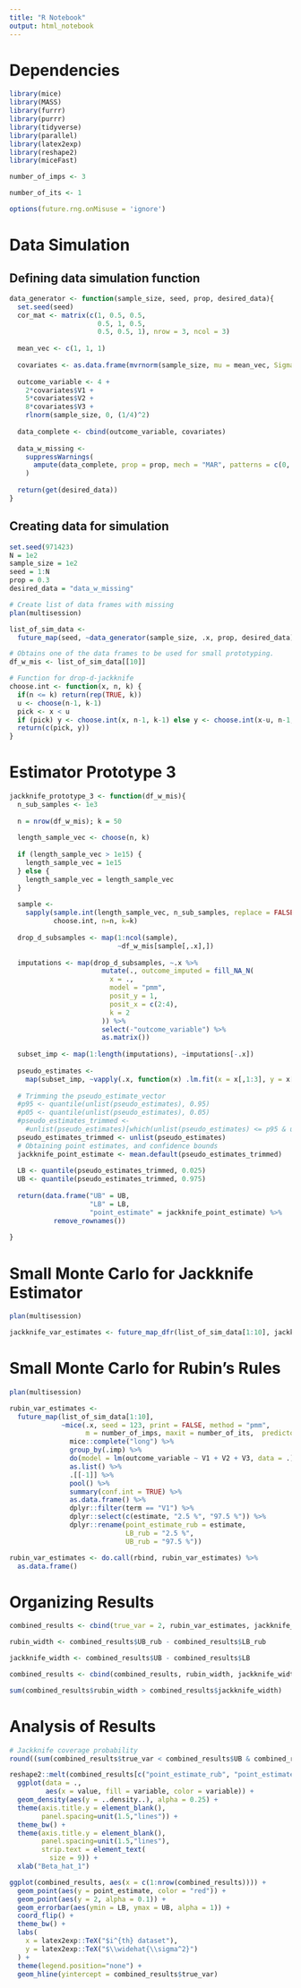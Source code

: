 ```yaml
---
title: "R Notebook"
output: html_notebook
---
```


# Dependencies

```r
library(mice)
library(MASS)
library(furrr)
library(purrr)
library(tidyverse)
library(parallel)
library(latex2exp)
library(reshape2)
library(miceFast)

number_of_imps <- 3

number_of_its <- 1

options(future.rng.onMisuse = 'ignore')
```

# Data Simulation

## Defining data simulation function

```r
data_generator <- function(sample_size, seed, prop, desired_data){
  set.seed(seed)
  cor_mat <- matrix(c(1, 0.5, 0.5, 
                      0.5, 1, 0.5, 
                      0.5, 0.5, 1), nrow = 3, ncol = 3)
  
  mean_vec <- c(1, 1, 1)
  
  covariates <- as.data.frame(mvrnorm(sample_size, mu = mean_vec, Sigma = cor_mat))
  
  outcome_variable <- 4 + 
    2*covariates$V1 + 
    5*covariates$V2 +  
    8*covariates$V3 +
    rlnorm(sample_size, 0, (1/4)^2)
  
  data_complete <- cbind(outcome_variable, covariates)
  
  data_w_missing <- 
    suppressWarnings(
      ampute(data_complete, prop = prop, mech = "MAR", patterns = c(0, 1, 1, 1))$amp
    )
  
  return(get(desired_data))
}

```

## Creating data for simulation

```r
set.seed(971423)
N = 1e2
sample_size = 1e2
seed = 1:N
prop = 0.3
desired_data = "data_w_missing"

# Create list of data frames with missing 
plan(multisession)

list_of_sim_data <- 
  future_map(seed, ~data_generator(sample_size, .x, prop, desired_data))

# Obtains one of the data frames to be used for small prototyping. 
df_w_mis <- list_of_sim_data[[10]]

# Function for drop-d-jackknife
choose.int <- function(x, n, k) {
  if(n <= k) return(rep(TRUE, k))
  u <- choose(n-1, k-1)
  pick <- x < u
  if (pick) y <- choose.int(x, n-1, k-1) else y <- choose.int(x-u, n-1, k)
  return(c(pick, y))
}
```

# Estimator Prototype 3
```r
jackknife_prototype_3 <- function(df_w_mis){
  n_sub_samples <- 1e3
  
  n = nrow(df_w_mis); k = 50
  
  length_sample_vec <- choose(n, k)
  
  if (length_sample_vec > 1e15) {
    length_sample_vec = 1e15
  } else {
    length_sample_vec = length_sample_vec
  }
  
  sample <- 
    sapply(sample.int(length_sample_vec, n_sub_samples, replace = FALSE)-1,
           choose.int, n=n, k=k)
  
  drop_d_subsamples <- map(1:ncol(sample),
                           ~df_w_mis[sample[,.x],])
  
  imputations <- map(drop_d_subsamples, ~.x %>%
                       mutate(., outcome_imputed = fill_NA_N(
                         x = .,
                         model = "pmm", 
                         posit_y = 1, 
                         posit_x = c(2:4), 
                         k = 2
                       )) %>%
                       select(-"outcome_variable") %>%
                       as.matrix())
  
  subset_imp <- map(1:length(imputations), ~imputations[-.x])
  
  pseudo_estimates <- 
    map(subset_imp, ~vapply(.x, function(x) .lm.fit(x = x[,1:3], y = x[,4])$coefficients[1], numeric(1)))
  
  # Trimming the pseudo_estimate_vector 
  #p95 <- quantile(unlist(pseudo_estimates), 0.95)
  #p05 <- quantile(unlist(pseudo_estimates), 0.05)
  #pseudo_estimates_trimmed <- 
    #unlist(pseudo_estimates)[which(unlist(pseudo_estimates) <= p95 & unlist(pseudo_estimates) >= p05)]
  pseudo_estimates_trimmed <- unlist(pseudo_estimates)
  # Obtaining point estimates, and confidence bounds 
  jackknife_point_estimate <- mean.default(pseudo_estimates_trimmed)
  
  LB <- quantile(pseudo_estimates_trimmed, 0.025)
  UB <- quantile(pseudo_estimates_trimmed, 0.975)
  
  return(data.frame("UB" = UB, 
                    "LB" = LB, 
                    "point_estimate" = jackknife_point_estimate) %>%
           remove_rownames())
  
}
```

# Small Monte Carlo for Jackknife Estimator

```r
plan(multisession)

jackknife_var_estimates <- future_map_dfr(list_of_sim_data[1:10], jackknife_prototype_3)
```

# Small Monte Carlo for Rubin's Rules

```r
plan(multisession)

rubin_var_estimates <- 
  future_map(list_of_sim_data[1:10], 
             ~mice(.x, seed = 123, print = FALSE, method = "pmm",
                   m = number_of_imps, maxit = number_of_its,  predictorMatrix = uncon_pred_mat) %>%
               mice::complete("long") %>%
               group_by(.imp) %>%
               do(model = lm(outcome_variable ~ V1 + V2 + V3, data = .)) %>%
               as.list() %>%
               .[[-1]] %>%
               pool() %>%
               summary(conf.int = TRUE) %>%
               as.data.frame() %>%
               dplyr::filter(term == "V1") %>%
               dplyr::select(c(estimate, "2.5 %", "97.5 %")) %>%
               dplyr::rename(point_estimate_rub = estimate, 
                             LB_rub = "2.5 %", 
                             UB_rub = "97.5 %"))

rubin_var_estimates <- do.call(rbind, rubin_var_estimates) %>%
  as.data.frame()
```

# Organizing Results

```r
combined_results <- cbind(true_var = 2, rubin_var_estimates, jackknife_var_estimates) 

rubin_width <- combined_results$UB_rub - combined_results$LB_rub

jackknife_width <- combined_results$UB - combined_results$LB

combined_results <- cbind(combined_results, rubin_width, jackknife_width)

sum(combined_results$rubin_width > combined_results$jackknife_width)
```

# Analysis of Results

```r
# Jackknife coverage probability
round((sum(combined_results$true_var < combined_results$UB & combined_results$true_var > combined_results$LB) / nrow(combined_results))*100,2)

reshape2::melt(combined_results[c("point_estimate_rub", "point_estimate")]) %>%
  ggplot(data = .,
         aes(x = value, fill = variable, color = variable)) + 
  geom_density(aes(y = ..density..), alpha = 0.25) + 
  theme(axis.title.y = element_blank(), 
        panel.spacing=unit(1.5,"lines")) + 
  theme_bw() + 
  theme(axis.title.y = element_blank(), 
        panel.spacing=unit(1.5,"lines"), 
        strip.text = element_text(
          size = 9)) + 
  xlab("Beta_hat_1")

ggplot(combined_results, aes(x = c(1:nrow(combined_results)))) + 
  geom_point(aes(y = point_estimate, color = "red")) +
  geom_point(aes(y = 2, alpha = 0.1)) + 
  geom_errorbar(aes(ymin = LB, ymax = UB, alpha = 1)) + 
  coord_flip() + 
  theme_bw() + 
  labs(
    x = latex2exp::TeX("$i^{th} dataset"), 
    y = latex2exp::TeX("$\\widehat{\\sigma^2}")
  ) + 
  theme(legend.position="none") + 
  geom_hline(yintercept = combined_results$true_var)
```













